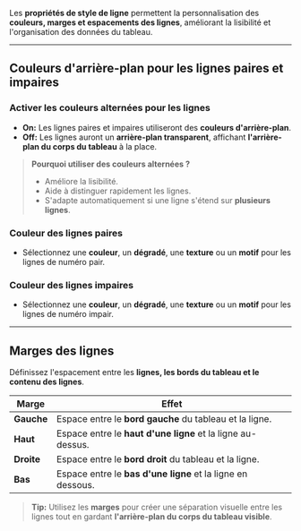 Les **propriétés de style de ligne** permettent la personnalisation des **couleurs, marges et espacements des lignes**, améliorant la lisibilité et l'organisation des données du tableau.

***

## **Couleurs d'arrière-plan pour les lignes paires et impaires**

### **Activer les couleurs alternées pour les lignes**

* **On:** Les lignes paires et impaires utiliseront des **couleurs d'arrière-plan**.
* **Off:** Les lignes auront un **arrière-plan transparent**, affichant **l'arrière-plan du corps du tableau** à la place.

> **Pourquoi utiliser des couleurs alternées ?**
>
> * Améliore la lisibilité.
> * Aide à distinguer rapidement les lignes.
> * S'adapte automatiquement si une ligne s'étend sur **plusieurs lignes**.

### **Couleur des lignes paires**

* Sélectionnez une **couleur**, un **dégradé**, une **texture** ou un **motif** pour les lignes de numéro pair.

### **Couleur des lignes impaires**

* Sélectionnez une **couleur**, un **dégradé**, une **texture** ou un **motif** pour les lignes de numéro impair.

***

## **Marges des lignes**

Définissez l'espacement entre les **lignes, les bords du tableau et le contenu des lignes**.

| **Marge**  | **Effet**                                                   |
| ---------- | ----------------------------------------------------------- |
| **Gauche** | Espace entre le **bord gauche** du tableau et la ligne.     |
| **Haut**   | Espace entre le **haut d'une ligne** et la ligne au-dessus. |
| **Droite** | Espace entre le **bord droit** du tableau et la ligne.      |
| **Bas**    | Espace entre le **bas d'une ligne** et la ligne en dessous. |

> **Tip:** Utilisez les **marges** pour créer une séparation visuelle entre les lignes tout en gardant **l'arrière-plan du corps du tableau visible**.
